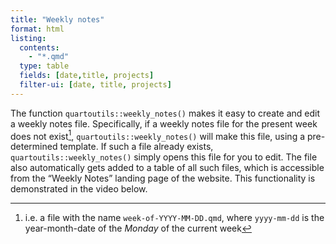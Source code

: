 ```yaml
---
title: "Weekly notes"
format: html
listing:
  contents:
    - "*.qmd"
  type: table
  fields: [date,title, projects]
  filter-ui: [date, title, projects]
---
```


The function `quartoutils::weekly_notes()` makes it easy to create and edit a weekly notes file. 
Specifically, if a weekly notes file for the present week does not exist^[i.e. a file with the name `week-of-YYYY-MM-DD.qmd`, where `yyyy-mm-dd` is the year-month-date of the *Monday* of the current week], `quartoutils::weekly_notes()` will make this file, using a pre-determined template.
If such a file already exists, `quartoutils::weekly_notes()` simply opens this file for you to edit. 
The file also automatically gets added to a table of all such files, which is accessible from the "Weekly Notes" landing page of the website. 
This functionality is demonstrated in the video below. 


